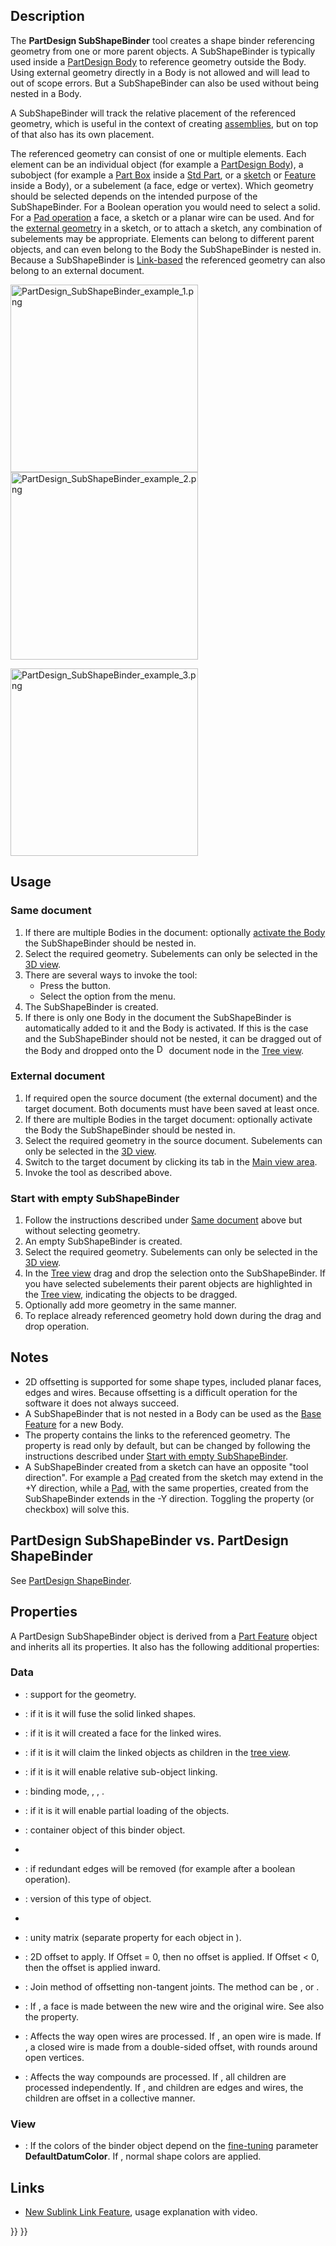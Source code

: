 <languages/>

{{Docnav
|[[PartDesign_ShapeBinder|Create a shape binder]]
|[[PartDesign_Clone|Create a clone]]
|[[PartDesign_Workbench|PartDesign]]
|IconL=PartDesign_ShapeBinder.svg
|IconR=PartDesign_Clone.svg
|IconC=Workbench_PartDesign.svg
}}

{{GuiCommand
|Name=PartDesign SubShapeBinder
|Workbenches=[[PartDesign_Workbench|PartDesign]]
|MenuLocation=Part Design → Create a sub-object(s) shape binder
|Version=0.19
|SeeAlso=[[PartDesign_Clone|PartDesign Clone]]
}}

==Description==

The '''PartDesign SubShapeBinder''' tool creates a shape binder referencing geometry from one or more parent objects. A SubShapeBinder is typically used inside a [[PartDesign_Body|PartDesign Body]] to reference geometry outside the Body. Using external geometry directly in a Body is not allowed and will lead to out of scope errors. But a SubShapeBinder can also be used without being nested in a Body.

A SubShapeBinder will track the relative placement of the referenced geometry, which is useful in the context of creating [[Assembly|assemblies]], but on top of that also has its own placement.

The referenced geometry can consist of one or multiple elements. Each element can be an individual object (for example a [[PartDesign_Body|PartDesign Body]]), a subobject (for example a [[Part_Box|Part Box]] inside a [[Std_Part|Std Part]], or a [[PartDesign_NewSketch|sketch]] or [[PartDesign_Feature|Feature]] inside a Body), or a subelement (a face, edge or vertex). Which geometry should be selected depends on the intended purpose of the SubShapeBinder. For a Boolean operation you would need to select a solid. For a [[PartDesign_Pad|Pad operation]] a face, a sketch or a planar wire can be used. And for the [[Sketcher_External|external geometry]] in a sketch, or to attach a sketch, any combination of subelements may be appropriate. Elements can belong to different parent objects, and can even belong to the Body the SubShapeBinder is nested in. Because a SubShapeBinder is [[Std LinkMake|Link-based]] the referenced geometry can also belong to an external document.

[[File:PartDesign_SubShapeBinder_example_1.png|x300px]] [[File:PartDesign_SubShapeBinder_example_2.png|x300px]]
{{Caption|On the left two solids created in two separate [[PartDesign_Body|Bodies]].<br>
On the right two SubShapeBinders referencing geometry from the first Body, nested in the second Body, and moved to a different position.}}

[[File:PartDesign_SubShapeBinder_example_3.png|x300px]]
{{Caption|The two SubShapeBinders are used to create a [[PartDesign_Boolean|Boolean cut]] and a [[PartDesign_Pad|Pad]] in the second Body.}}

==Usage==

=== Same document ===

# If there are multiple Bodies in the document: optionally [[PartDesign_Body#Active_status|activate the Body]] the SubShapeBinder should be nested in.
# Select the required geometry. Subelements can only be selected in the [[3D_view|3D view]].
# There are several ways to invoke the tool:
#* Press the {{Button|[[Image:PartDesign_SubShapeBinder.svg|16px]] [[PartDesign_SubShapeBinder|PartDesign SubShapeBinder]]}} button.
#* Select the {{MenuCommand|Part Design → [[Image:PartDesign_SubShapeBinder.svg|16px]] Create a sub-object(s) shape binder}} option from the menu.
# The SubShapeBinder is created.
# If there is only one Body in the document the SubShapeBinder is automatically added to it and the Body is activated. If this is the case and the SubShapeBinder should not be nested, it can be dragged out of the Body and dropped onto the [[Image:Document.svg|16px]] document node in the [[Tree_view|Tree view]].

=== External document ===

# If required open the source document (the external document) and the target document. Both documents must have been saved at least once.
# If there are multiple Bodies in the target document: optionally activate the Body the SubShapeBinder should be nested in.
# Select the required geometry in the source document. Subelements can only be selected in the [[3D_view|3D view]].
# Switch to the target document by clicking its tab in the [[Main_view_area|Main view area]].
# Invoke the tool as described above.

=== Start with empty SubShapeBinder ===

# Follow the instructions described under [[#Same_document|Same document]] above but without selecting geometry.
# An empty SubShapeBinder is created.
# Select the required geometry. Subelements can only be selected in the [[3D_view|3D view]].
# In the [[Tree_view|Tree view]] drag and drop the selection onto the SubShapeBinder. If you have selected subelements their parent objects are highlighted in the [[Tree_view|Tree view]], indicating the objects to be dragged.
# Optionally add more geometry in the same manner.
# To replace already referenced geometry hold down {{KEY|Ctrl}} during the drag and drop operation.

== Notes ==

* 2D offsetting is supported for some shape types, included planar faces, edges and wires. Because offsetting is a difficult operation for the software it does not always succeed. {{Version|0.20}}
* A SubShapeBinder that is not nested in a Body can be used as the [[PartDesign_Body#Base_Feature|Base Feature]] for a new Body.
* The {{PropertyData|Support}} property contains the links to the referenced geometry. The property is read only by default, but can be changed by following the instructions described under [[#Start_with_empty_SubShapeBinder|Start with empty SubShapeBinder]].
* A SubShapeBinder created from a sketch can have an opposite "tool direction". For example a [[PartDesign_Pad|Pad]] created from the sketch may extend in the +Y direction, while a [[PartDesign_Pad|Pad]], with the same properties, created from the SubShapeBinder extends in the -Y direction. Toggling the {{PropertyData|Reversed}} property (or checkbox) will solve this.

== PartDesign SubShapeBinder vs. PartDesign ShapeBinder ==

See [[PartDesign_ShapeBinder#PartDesign_SubShapeBinder_vs._PartDesign_ShapeBinder|PartDesign ShapeBinder]].

== Properties ==

A PartDesign SubShapeBinder object is derived from a [[Part_Feature|Part Feature]] object and inherits all its properties. It also has the following additional properties:

=== Data ===

{{TitleProperty|Base}}

* {{PropertyData|Support|XLinkSubList}}: support for the geometry.
* {{PropertyData|Fuse|Bool}}: if it is {{TRUE}} it will fuse the solid linked shapes.
* {{PropertyData|Make Face|Bool}}: if it is {{TRUE}} it will created a face for the linked wires.
* {{PropertyData|Claim Children|PropertyBool}}: if it is {{TRUE}} it will claim the linked objects as children in the [[Tree_view|tree view]].
* {{PropertyData|Relative|Bool}}: if it is {{TRUE}} it will enable relative sub-object linking.
* {{PropertyData|Bind Mode|Enumeration}}: binding mode, {{value|Synchronized}}, {{Value|Frozen}}, {{Value|Detached}}.
* {{PropertyData|Partial Load|Bool}}: if it is {{TRUE}} it will enable partial loading of the objects.
* {{PropertyData|Context|XLink|hidden}}: container object of this binder object.
* {{PropertyData|Bind Copy On Change|Enumeration}}
* {{PropertyData|Refine|Bool}}: if {{TRUE}} redundant edges will be removed (for example after a boolean operation). {{Version|0.20}}
* {{PropertyData|_ Version|Integer|hidden}}: version of this type of object.
* {{PropertyData|_ Copied Link|XLinkSub|hidden}}

{{TitleProperty|Cache}}

* {{PropertyData|Cache_*|Matrix|hidden}}: unity matrix (separate property for each object in {{PropertyData|Support}}).

{{TitleProperty|Offsetting}}

* {{PropertyData|Offset}}: 2D offset to apply. If Offset = 0, then no offset is applied. If Offset < 0, then the offset is applied inward. {{Version|0.20}}
* {{PropertyData|Offset Join Type}}: Join method of offsetting non-tangent joints. The method can be {{Value|Arcs}}, {{Value|Tangent}} or {{Value|Intersection}}. {{Version|0.20}}
* {{PropertyData|Offset Fill|Bool}}: If {{TRUE}}, a face is made between the new wire and the original wire. See also the {{PropertyData|Make Face}} property. {{Version|0.20}}
* {{PropertyData|Offset Open Result|Bool}}: Affects the way open wires are processed. If {{FALSE}}, an open wire is made. If {{TRUE}}, a closed wire is made from a double-sided offset, with rounds around open vertices. {{Version|0.20}}
* {{PropertyData|Offset Intersection|Bool}}: Affects the way compounds are processed. If {{FALSE}}, all children are processed independently. If {{TRUE}}, and children are edges and wires, the children are offset in a collective manner. {{Version|0.20}}

=== View ===

{{TitleProperty|Base}}

* {{PropertyView|Use Binder Style|Bool}}: If {{TRUE}} the colors of the binder object depend on the [[Fine-tuning#PartDesign_Workbench|fine-tuning]] parameter '''DefaultDatumColor'''. If {{FALSE}}, normal shape colors are applied.

== Links ==

* [https://forum.freecadweb.org/viewtopic.php?t=41450 New Sublink Link Feature], usage explanation with video.


{{Docnav
|[[PartDesign_ShapeBinder|Create a shape binder]]
|[[PartDesign_Clone|Create a clone]]
|[[PartDesign_Workbench|PartDesign]]
|IconL=PartDesign_ShapeBinder.svg
|IconR=PartDesign_Clone.svg
|IconC=Workbench_PartDesign.svg
}}

{{PartDesign_Tools_navi{{#translation:}}}}
{{Userdocnavi{{#translation:}}}}